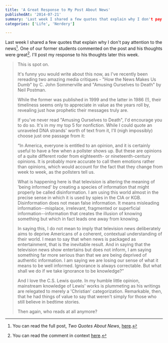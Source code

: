 ```yaml
---
title: 'A Great Response to My Post About News'
publishedAt: '2014-07-21'
summary: 'Last week I shared a few quotes that explain why I don't pay attention to the news[^1]. One of our former students commented on the post and his thoughts were great[^2]. I'll post my response to his t...'
categories: ['Life', 'Nerdery']

---
```


Last week I shared a few quotes that explain why I don't pay attention to the news[^1]. One of our former students commented on the post and his thoughts were great[^2]. I'll post my response to his thoughts later this week.

> This is spot on.
> 
> It's funny you would write about this now, as I've recently been rereading two amazing media critiques - "How the News Makes Us Dumb" by C. John Sommerville and "Amusing Ourselves to Death" by Neil Postman.
> 
> While the former was published in 1999 and the latter in 1986 (!), their timeliness seems only to appreciate in value as the years roll by, revealing just how prophetic their messages truly are.
> 
> If you've never read "Amusing Ourselves to Death", I'd encourage you to do so. It's in my my top 5 for nonfiction. While I could quote an unraveled DNA strands' worth of text from it, I'll (nigh impossibly) choose just one passage from it:
> 
> “In America, everyone is entitled to an opinion, and it is certainly useful to have a few when a pollster shows up. But these are opinions of a quite different roder from eighteenth- or nineteenth-century opinions. It is probably more accurate to call them emotions rather than opinions, which would account for the fact that they change from week to week, as the pollsters tell us.
> 
> What is happening here is that television is altering the meaning of 'being informed' by creating a species of information that might properly be called disinformation. I am using this world almost in the precise sense in which it is used by spies in the CIA or KGB. Disinformation does not mean false information. It means misleading information--misplace, irrelevant, fragmented or superficial information--information that creates the illusion of knowing something but which in fact leads one away from knowing.
> 
> In saying this, I do not mean to imply that television news deliberately aims to deprive Americans of a coherent, contextual understanding of their world. I mean to say that when news is packaged as entertainment, that is the inevitable result. And in saying that the television news show entertains but does not inform, I am saying something far more serious than that we are being deprived of authentic information. I am saying we are losing our sense of what it means to be well informed. Ignorance is always correctable. But what shall we do if we take ignorance to be knowledge?”
> 
> And I love the C.S. Lewis quote. In my humble little opinion, mainstream knowledge of Lewis' works is plummeting as his writings are relegated to merely a 'Christian' categorization. Remarkable, then, that he had things of value to say that weren't simply for those who still believe in bedtime stories.
> 
> Then again, who reads at all anymore?

[^1]: You can read the full post, *Two Quotes About News*, [here](/blog/two-quotes-about-news-or-why-i-dont-keep-up).

[^2]: You can read the comment in context [here](https://ericdodds.com/dont-keep-up-with-news/#comment-1488023937).
